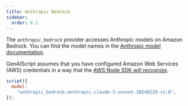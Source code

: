 ```yaml
---
title: Anthropic Bedrock
sidebar:
  order: 6.1
---
```



The `anthropic_bedrock` provider accesses Anthropic models on Amazon Bedrock. You can find the model names in the [Anthropic model documentation](https://docs.anthropic.com/en/docs/about-claude/models#model-names).

GenAIScript assumes that you have configured Amazon Web Services (AWS) credentials
in a way that the [AWS Node SDK will recognize](https://docs.aws.amazon.com/sdk-for-javascript/v3/developer-guide/setting-credentials-node.html).

```js "anthropic_bedrock:"
script({
  model:
    "anthropic_bedrock:anthropic.claude-3-sonnet-20240229-v1:0",
});
```
